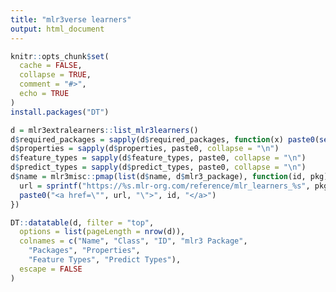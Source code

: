 ```yaml
---
title: "mlr3verse learners"
output: html_document
---
```


```r
knitr::opts_chunk$set(
  cache = FALSE,
  collapse = TRUE,
  comment = "#>",
  echo = TRUE
)
install.packages("DT")
```

```r
d = mlr3extralearners::list_mlr3learners()
d$required_packages = sapply(d$required_packages, function(x) paste0(setdiff(x, c("mlr3", "mlr3extralearners")), collapse = "\n"))
d$properties = sapply(d$properties, paste0, collapse = "\n")
d$feature_types = sapply(d$feature_types, paste0, collapse = "\n")
d$predict_types = sapply(d$predict_types, paste0, collapse = "\n")
d$name = mlr3misc::pmap(list(d$name, d$mlr3_package), function(id, pkg) {
  url = sprintf("https://%s.mlr-org.com/reference/mlr_learners_%s", pkg, gsub("\\.", "_", pkg))
  paste0("<a href=\"", url, "\">", id, "</a>")
})

DT::datatable(d, filter = "top",
  options = list(pageLength = nrow(d)),
  colnames = c("Name", "Class", "ID", "mlr3 Package",
    "Packages", "Properties",
    "Feature Types", "Predict Types"),
  escape = FALSE
)
```
